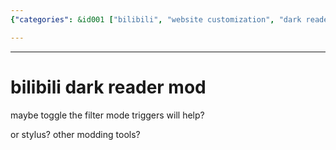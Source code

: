 ```yaml
---
{"categories": &id001 ["bilibili", "website customization", "dark reader", "filter mode toggles", "appearance modification", "tools for website modification", "user solutions"], "category": "Web Customization", "date": "2023-12-22 23:52:59", "description": "This user discusses various ways to customize or modify the appearance of a website called \"bilibili\" using tools like Dark Reader and filter mode toggles.", "tags": *id001, "title": "bilibili dark reader mod"}

---
```


------

# bilibili dark reader mod

maybe toggle the filter mode triggers will help?

or stylus? other modding tools?

